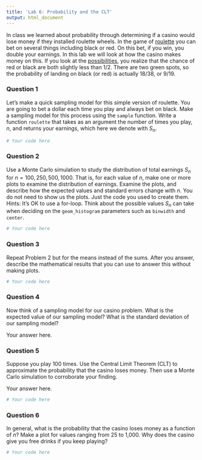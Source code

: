 ```yaml
---
title: 'Lab 6: Probability and the CLT'
output: html_document
---
```

In class we learned about probability through determining if a casino would lose money if they installed roulette wheels. In the game of [roulette](https://en.wikipedia.org/wiki/Roulette) you can bet on several things including black or red. On this bet, if you win, you double your earnings. In this lab we will look at how the casino makes money on this. If you look at the [possibilities](http://www.math.uah.edu/stat/games/Roulette.png), you realize that the chance of red or black are both slightly less than 1/2. There are two green spots, so the probability of landing on black (or red) is actually 18/38, or 9/19.

### Question 1

Let's make a quick sampling model for this simple version of roulette. You are going to bet a dollar each time you play and always bet on black. Make a sampling model for this process using the `sample` function. Write a function `roulette` that takes as an argument the number of times you play, $n$, and returns your earnings, which here we denote with $S_n$.

```r
# Your code here
```

### Question 2

Use a Monte Carlo simulation to study the distribution of total earnings $S_n$ for $n = 100, 250, 500, 1000$. That is, for each value of $n$, make one or more plots to examine the distribution of earnings. Examine the plots, and describe how the expected values and standard errors change with $n$. You do not need to show us the plots. Just the code you used to create them. Hints: It's OK to use a for-loop. Think about the possible values $S_n$ can take when deciding on the `geom_histogram` parameters such as `binwidth` and `center`.

```r
# Your code here
```


### Question 3

Repeat Problem 2 but for the means instead of the sums. After you answer, describe the mathematical results that you can use to answer this without making plots.

```r
# Your code here
```

### Question 4

Now think of a sampling model for our casino problem. What is the expected value of our sampling model? What is the standard deviation of our sampling model?

Your answer here.

### Question 5

Suppose you play 100 times. Use the Central Limit Theorem (CLT) to approximate the probability that the casino loses money. Then use a Monte Carlo simulation to corroborate your finding.

Your answer here. 

```r
# Your code here
```

### Question 6

In general, what is the probability that the casino loses money as a function of $n$? Make a plot for values ranging from 25 to 1,000. Why does the casino give you free drinks if you keep playing?

```r
# Your code here
```
